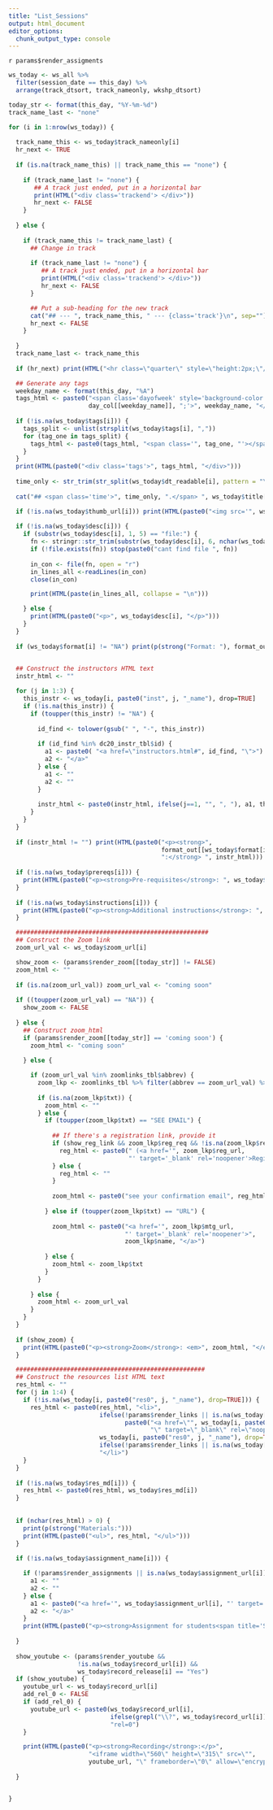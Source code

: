 ```yaml
---
title: "List_Sessions"
output: html_document
editor_options: 
  chunk_output_type: console
---
```


`r params$render_assigments`

```r
ws_today <- ws_all %>% 
  filter(session_date == this_day) %>% 
  arrange(track_dtsort, track_nameonly, wkshp_dtsort)

today_str <- format(this_day, "%Y-%m-%d")
track_name_last <- "none"

for (i in 1:nrow(ws_today)) {
  
  track_name_this <- ws_today$track_nameonly[i]
  hr_next <- TRUE
  
  if (is.na(track_name_this) || track_name_this == "none") {
    
    if (track_name_last != "none") {
       ## A track just ended, put in a horizontal bar
       print(HTML("<div class='trackend'> </div>"))
       hr_next <- FALSE
    } 
    
  } else {
    
    if (track_name_this != track_name_last) {
      ## Change in track 
      
      if (track_name_last != "none") {
         ## A track just ended, put in a horizontal bar
         print(HTML("<div class='trackend'> </div>"))
         hr_next <- FALSE
      } 

      ## Put a sub-heading for the new track
      cat("## --- ", track_name_this, " --- {class='track'}\n", sep="")
      hr_next <- FALSE
    }
    
  }
  track_name_last <- track_name_this
  
  if (hr_next) print(HTML("<hr class=\"quarter\" style=\"height:2px;\"/>"))

  ## Generate any tags
  weekday_name <- format(this_day, "%A")
  tags_html <- paste0("<span class='dayofweek' style='background-color:", 
                      day_col[[weekday_name]], ";'>", weekday_name, "</span>")
  
  if (!is.na(ws_today$tags[i])) {
    tags_split <- unlist(strsplit(ws_today$tags[i], ","))
    for (tag_one in tags_split) {
      tags_html <- paste0(tags_html, "<span class='", tag_one, "'></span>")  
    }
  }
  print(HTML(paste0("<div class='tags'>", tags_html, "</div>")))
  
  time_only <- str_trim(str_split(ws_today$dt_readable[i], pattern = "\\|")[[1]][2])
  
  cat("## <span class='time'>", time_only, ".</span> ", ws_today$title[i], "\n", sep="")

  if (!is.na(ws_today$thumb_url[i])) print(HTML(paste0("<img src='", ws_today$thumb_url[i], "' style='float:right; padding:5px;'/>")))
  
  if (!is.na(ws_today$desc[i])) {
    if (substr(ws_today$desc[i], 1, 5) == "file:") {
      fn <- stringr::str_trim(substr(ws_today$desc[i], 6, nchar(ws_today$desc[i])))
      if (!file.exists(fn)) stop(paste0("cant find file ", fn))
      
      in_con <- file(fn, open = "r")
      in_lines_all <-readLines(in_con)
      close(in_con)

      print(HTML(paste(in_lines_all, collapse = "\n")))

    } else {
      print(HTML(paste0("<p>", ws_today$desc[i], "</p>")))
    }
  }
  
  if (ws_today$format[i] != "NA") print(p(strong("Format: "), format_out[[ws_today$format[i]]][1]))

  
  ## Construct the instructors HTML text
  instr_html <- ""

  for (j in 1:3) {
    this_instr <- ws_today[i, paste0("inst", j, "_name"), drop=TRUE]
    if (!is.na(this_instr)) {
      if (toupper(this_instr) != "NA") {
        
        id_find <- tolower(gsub(" ", "-", this_instr))
        
        if (id_find %in% dc20_instr_tbl$id) {
          a1 <- paste0( "<a href=\"instructors.html#", id_find, "\">")
          a2 <- "</a>"
        } else {
          a1 <- ""
          a2 <- ""
        }
        
        instr_html <- paste0(instr_html, ifelse(j==1, "", ", "), a1, this_instr, a2)
      }
    }
  }
  
  if (instr_html != "") print(HTML(paste0("<p><strong>", 
                                          format_out[[ws_today$format[i]]][2], 
                                          ":</strong> ", instr_html)))
  
  if (!is.na(ws_today$prereqs[i])) {
    print(HTML(paste0("<p><strong>Pre-requisites</strong>: ", ws_today$prereqs[i], "</p>")))
  }
  
  if (!is.na(ws_today$instructions[i])) {
    print(HTML(paste0("<p><strong>Additional instructions</strong>: ", ws_today$instructions[i], "</p>")))
  }

  #####################################################
  ## Construct the Zoom link
  zoom_url_val <- ws_today$zoom_url[i]

  show_zoom <- (params$render_zoom[[today_str]] != FALSE)
  zoom_html <- ""
  
  if (is.na(zoom_url_val)) zoom_url_val <- "coming soon"
    
  if ((toupper(zoom_url_val) == "NA")) {
    show_zoom <- FALSE
    
  } else {
    ## Construct zoom_html
    if (params$render_zoom[[today_str]] == 'coming soon') {
      zoom_html <- "coming soon"  
    
    } else {

      if (zoom_url_val %in% zoomlinks_tbl$abbrev) {
        zoom_lkp <- zoomlinks_tbl %>% filter(abbrev == zoom_url_val) %>% as.list()
        
        if (is.na(zoom_lkp$txt)) {
          zoom_html <- ""
        } else {
          if (toupper(zoom_lkp$txt) == "SEE EMAIL") {
            
            ## If there's a registration link, provide it
            if (show_reg_link && zoom_lkp$reg_req && !is.na(zoom_lkp$reg_url)) {
              reg_html <- paste0(" (<a href='", zoom_lkp$reg_url, 
                                 "' target='_blank' rel='noopener'>Register</a>)")
            } else {
              reg_html <- ""
            }
            
            zoom_html <- paste0("see your confirmation email", reg_html)
            
          } else if (toupper(zoom_lkp$txt) == "URL") {
            
            zoom_html <- paste0("<a href='", zoom_lkp$mtg_url, 
                                "' target='_blank' rel='noopener'>", 
                                zoom_lkp$name, "</a>") 
            
          } else {
            zoom_html <- zoom_lkp$txt
          }
        }
        
      } else {
        zoom_html <- zoom_url_val
      }
    }
  }
  
  if (show_zoom) {
    print(HTML(paste0("<p><strong>Zoom</strong>: <em>", zoom_html, "</em></p>")))
  }

  ####################################################
  ## Construct the resources list HTML text
  res_html <- ""
  for (j in 1:4) {
    if (!is.na(ws_today[i, paste0("res0", j, "_name"), drop=TRUE])) {
      res_html <- paste0(res_html, "<li>",
                         ifelse(!params$render_links || is.na(ws_today[i, paste0("res0", j, "_url"), drop=TRUE]), "", 
                                paste0("<a href=\"", ws_today[i, paste0("res0", j, "_url"), drop=TRUE], 
                                       "\" target=\"_blank\" rel=\"noopener\">")),
                         ws_today[i, paste0("res0", j, "_name"), drop=TRUE],
                         ifelse(!params$render_links || is.na(ws_today[i, paste0("res0", j, "_url"), drop=TRUE]), "", "</a>"), 
                         "</li>")
    }
  }
  
  if (!is.na(ws_today$res_md[i])) {
    res_html <- paste0(res_html, ws_today$res_md[i])
  }
  
  
  if (nchar(res_html) > 0) {
    print(p(strong("Materials:")))
    print(HTML(paste0("<ul>", res_html, "</ul>")))
  }
  
  if (!is.na(ws_today$assignment_name[i])) {

    if (!params$render_assignments || is.na(ws_today$assignment_url[i])) {
      a1 <- ""
      a2 <- ""
    } else {
      a1 <- paste0("<a href='", ws_today$assignment_url[i], "' target='_blank' rel='noopener'>")
      a2 <- "</a>"
    }
    print(HTML(paste0("<p><strong>Assignment for students<span title='Students taking DroneCamp as part of a course should consult with their instructor whether they should complete the assignment'><img src='images/info-icon_green_16x16x256.png' style='width:16px; height:16px; margin-bottom:3px;'/></span>:</strong> ", a1, ws_today$assignment_name[i], a2, "</p>")))
    
  }
  
  show_youtube <- (params$render_youtube && 
                   !is.na(ws_today$record_url[i]) &&
                   ws_today$record_release[i] == "Yes")
  if (show_youtube) {
    youtube_url <- ws_today$record_url[i]
    add_rel_0 <- FALSE
    if (add_rel_0) {
      youtube_url <- paste0(ws_today$record_url[i],
                            ifelse(grepl("\\?", ws_today$record_url[i]), "&", "?"),
                            "rel=0")
    }

    print(HTML(paste0("<p><strong>Recording</strong>:</p>",
                      "<iframe width=\"560\" height=\"315\" src=\"",
                      youtube_url, "\" frameborder=\"0\" allow=\"encrypted-media; picture-in-picture\" allowfullscreen></iframe>")))
    
  }


}

```
